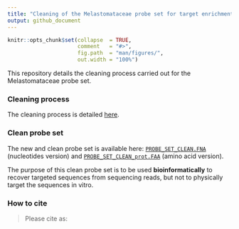 ```yaml
---
title: "Cleaning of the Melastomataceae probe set for target enrichment"
output: github_document
---
```


<!-- README.md is generated from README.Rmd. Please edit that file -->


```r
knitr::opts_chunk$set(collapse  = TRUE,
                      comment   = "#>",
                      fig.path  = "man/figures/",
                      out.width = "100%")
```


This repository details the cleaning process carried out for the Melastomataceae probe set.


### Cleaning process

The cleaning process is detailed [here](Probe_set_cleaning_final.md).

### Clean probe set
The new and clean probe set is available here: [`PROBE_SET_CLEAN.FNA`](CLEAN_PROBE_SET/PROBE_SET_CLEAN.FNA) (nucleotides version) and [`PROBE_SET_CLEAN_prot.FAA`](CLEAN_PROBE_SET/PROBE_SET_CLEAN_prot.FAA) (amino acid version).

The purpose of this clean probe set is to be used **bioinformatically** to recover targeted sequences from sequencing reads, but not to physically target the sequences in vitro.

### How to cite

> Please cite as: 


